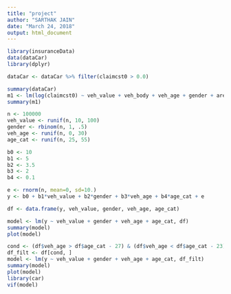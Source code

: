 ```yaml
---
title: "project"
author: "SARTHAK JAIN"
date: "March 24, 2018"
output: html_document
---
```



```r
library(insuranceData)
data(dataCar)
library(dplyr)

dataCar <- dataCar %>% filter(claimcst0 > 0.0)
```

```r
summary(dataCar)
m1 <- lm(log(claimcst0) ~ veh_value + veh_body + veh_age + gender + area + agecat, data=dataCar)
summary(m1)
```


```r
n <- 100000
veh_value <- runif(n, 10, 100)
gender <- rbinom(n, 1, .5)
veh_age <- runif(n, 0, 30)
age_cat <- runif(n, 25, 55)

b0 <- 10
b1 <- 5
b2 <- 3.5
b3 <- 2
b4 <- 0.1

e <- rnorm(n, mean=0, sd=10.)
y <- b0 + b1*veh_value + b2*gender + b3*veh_age + b4*age_cat + e

df <- data.frame(y, veh_value, gender, veh_age, age_cat)
```



```r
model <- lm(y ~ veh_value + gender + veh_age + age_cat, df)
summary(model)
plot(model)
```

```r
cond <- (df$veh_age > df$age_cat - 27) & (df$veh_age < df$age_cat - 23)
df_filt <- df[cond, ]
model <- lm(y ~ veh_value + gender + veh_age + age_cat, df_filt)
summary(model)
plot(model)
library(car)
vif(model)
```

















